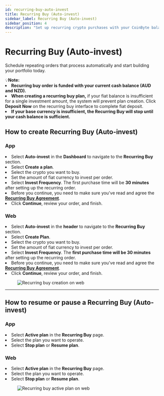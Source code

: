 ```yaml
---
id: recurring-buy-auto-invest
title: Recurring Buy (Auto-invest)
sidebar_label: Recurring Buy (Auto-invest)
sidebar_position: 4
description: "Set up recurring crypto purchases with your CoinByte balance using AUD or NZD."
---
```



# Recurring Buy (Auto-invest)

Schedule repeating orders that process automatically and start building your portfolio today.

<InfoBox>
💡<strong>Note:</strong>
<TickList>
<li><strong>Recurring buy order is funded with your current cash balance (AUD and NZD).</strong></li>
<li><strong>When creating a recurring buy plan,</strong> if your fiat balance is insufficient for a single investment amount, the system will prevent plan creation. Click <strong>Deposit Now</strong> on the recurring buy interface to complete fiat deposit.</li>
<li><strong>If your base currency is insufficient, the Recurring Buy will stop until your cash balance is sufficient.</strong></li>
</TickList>
</InfoBox>

## How to create Recurring Buy (Auto-invest)

<Tabs>
<TabItem value="Mobile App" label="App">
<div style={{ marginTop: '2.5rem' }}></div>

### **App**

<div style={{ marginBottom: '1.5rem' }}></div>

<RoundStepList>
<li>Select <strong>Auto-invest</strong> in the <strong>Dashboard</strong> to navigate to the <strong>Recurring Buy</strong> section.</li>
<li>Select <strong>Create a plan</strong>.</li>
<li>Select the crypto you want to buy.</li>
<li>Set the amount of fiat currency to invest per order.</li>
<li>Select <strong>Invest Frequency</strong>. The first purchase time will be <strong>30 minutes</strong> after setting up the recurring order.</li>
<li>Before you continue, you need to make sure you've read and agree the <strong><a href="/docs/user-guide/legal/recurring-buy-agreement">Recurring Buy Agreement</a></strong>. </li>
<li>Click <strong>Continue</strong>, review your order, and finish.</li>
</RoundStepList>

</TabItem>

<TabItem value="Web Platform" label="Web">
<div style={{ marginTop: '2.5rem' }}></div>

### **Web**

<div style={{ marginBottom: '1.5rem' }}></div>

<RoundStepList>
<li>Select <strong>Auto-invest</strong> in the <strong>header</strong> to navigate to the <strong>Recurring Buy</strong> section.</li>
<li>Select <strong>Create Plan</strong>.</li>
<li>Select the crypto you want to buy.</li>
<li>Set the amount of fiat currency to invest per order.</li>
<li>Select <strong>Invest Frequency</strong>. The <strong>first purchase time will be 30 minutes</strong> after setting up the recurring order.</li>
<li>Before you continue, you need to make sure you've read and agree the <strong><a href="/docs/user-guide/legal/recurring-buy-agreement">Recurring Buy Agreement</a></strong>. </li>
<li>Click <strong>Continue</strong>, review your order, and finish.</li>
</RoundStepList>

<figure style={{ textAlign: 'center' }}>
   <img src={useBaseUrl('/img/tradinig/instant-buy-sell/recurring-buy-auto-invest/1.png')} alt="Recurring buy creation on web" style={{ width: 500 }} />
</figure>

</TabItem>
</Tabs>

---

## How to resume or pause a Recurring Buy (Auto-invest)

<Tabs>
<TabItem value="Mobile App" label="App">
<div style={{ marginTop: '2.5rem' }}></div>

### **App**

<div style={{ marginBottom: '1.5rem' }}></div>

<RoundStepList>
<li>Select <strong>Active plan</strong> in the <strong>Recurring Buy</strong> page.</li>
<li>Select the plan you want to operate.</li>
<li>Select <strong>Stop plan</strong> or <strong>Resume plan</strong>.</li>
</RoundStepList>

</TabItem>

<TabItem value="Web Platform" label="Web">
<div style={{ marginTop: '2.5rem' }}></div>

### **Web**

<div style={{ marginBottom: '1.5rem' }}></div>

<RoundStepList>
<li>Select <strong>Active plan</strong> in the <strong>Recurring Buy</strong> page.</li>
<li>Select the plan you want to operate.</li>
<li>Select <strong>Stop plan</strong> or <strong>Resume plan</strong>.</li>
</RoundStepList>

<figure style={{ textAlign: 'center' }}>
  <img src={useBaseUrl('/img/tradinig/instant-buy-sell/recurring-buy-auto-invest/2.png')} alt="Recurring buy active plan on web" style={{ width: 500 }} />
</figure>

</TabItem>
</Tabs>

<RelatedArticles category="trading" />
